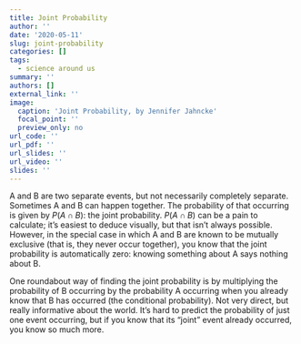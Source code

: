 ```yaml
---
title: Joint Probability
author: ''
date: '2020-05-11'
slug: joint-probability
categories: []
tags:
  - science around us
summary: ''
authors: []
external_link: ''
image:
  caption: 'Joint Probability, by Jennifer Jahncke'
  focal_point: ''
  preview_only: no
url_code: ''
url_pdf: ''
url_slides: ''
url_video: ''
slides: ''
---
```


A and B are two separate events, but not necessarily completely separate. Sometimes A and B can happen together. The probability of that occurring is given by $P(A \cap B)$: the joint probability. $P(A \cap B)$ can be a pain to calculate; it’s easiest to deduce visually, but that isn’t always possible. However, in the special case in which A and B are known to be mutually exclusive (that is, they never occur together), you know that the joint probability is automatically zero: knowing something about A says nothing about B.

One roundabout way of finding the joint probability is by multiplying the probability of B occurring by the probability A occurring when you already know that B has occurred (the conditional probability). Not very direct, but really informative about the world. It’s hard to predict the probability of just one event occurring, but if you know that its “joint” event already occurred, you know so much more.